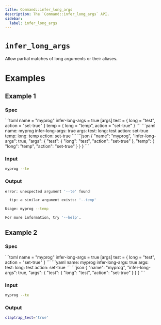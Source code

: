 ```yaml
---
title: Command::infer_long_args
description: The `Command::infer_long_args` API.
sidebar:
  label: infer_long_args
---
```



# `infer_long_args` <LinkButton href="https://docs.rs/clap/latest/clap/struct.Command.html#method.infer_long_args" icon="open-book" variant="minimal"></LinkButton>

<Badge text="since 0.1.0" size="small" />

Allow partial matches of long arguments or their aliases.

# Examples
## Example 1

### Spec

<Tabs syncKey="format">
  <TabItem label="TOML">
```toml
name = "myprog"
infer-long-args = true
[args]
test = { long = "test", action = "set-true" }
temp = { long = "temp", action = "set-true" }
```
  </TabItem>
  <TabItem label="YAML">
```yaml
name: myprog
infer-long-args: true
args:
  test:
    long: test
    action: set-true
  temp:
    long: temp
    action: set-true
```
  </TabItem>
  <TabItem label="JSON">
```json
{
  "name": "myprog",
  "infer-long-args": true,
  "args": {
    "test": {
      "long": "test",
      "action": "set-true"
    },
    "temp": {
      "long": "temp",
      "action": "set-true"
    }
  }
}
```
  </TabItem>
</Tabs>

### Input

```bash
myprog --te
```

### Output

```bash
error: unexpected argument '--te' found

  tip: a similar argument exists: '--temp'

Usage: myprog --temp

For more information, try '--help'.
```
## Example 2

### Spec

<Tabs syncKey="format">
  <TabItem label="TOML">
```toml
name = "myprog"
infer-long-args = true
[args]
test = { long = "test", action = "set-true" }
```
  </TabItem>
  <TabItem label="YAML">
```yaml
name: myprog
infer-long-args: true
args:
  test:
    long: test
    action: set-true
```
  </TabItem>
  <TabItem label="JSON">
```json
{
  "name": "myprog",
  "infer-long-args": true,
  "args": {
    "test": {
      "long": "test",
      "action": "set-true"
    }
  }
}
```
  </TabItem>
</Tabs>

### Input

```bash
myprog --te
```

### Output

```bash
claptrap_test='true'
```
